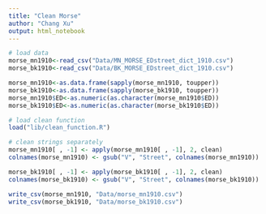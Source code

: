 ```yaml
---
title: "Clean Morse"
author: "Chang Xu"
output: html_notebook
---
```


```r
# load data
morse_mn1910<-read_csv("Data/MN_MORSE_EDstreet_dict_1910.csv") 
morse_bk1910<-read_csv("Data/BK_MORSE_EDstreet_dict_1910.csv")
```

```r
morse_mn1910<-as.data.frame(sapply(morse_mn1910, toupper)) 
morse_bk1910<-as.data.frame(sapply(morse_bk1910, toupper))
morse_mn1910$ED<-as.numeric(as.character(morse_mn1910$ED))
morse_bk1910$ED<-as.numeric(as.character(morse_bk1910$ED))
```

```r
# load clean function
load("lib/clean_function.R")
```

```r
# clean strings separately
morse_mn1910[ , -1] <- apply(morse_mn1910[ , -1], 2, clean)
colnames(morse_mn1910) <- gsub("V", "Street", colnames(morse_mn1910))
```
```r
morse_bk1910[ , -1] <- apply(morse_bk1910[ , -1], 2, clean)
colnames(morse_bk1910) <- gsub("V", "Street", colnames(morse_bk1910))
```

```r
write_csv(morse_mn1910, "Data/morse_mn1910.csv")
write_csv(morse_bk1910, "Data/morse_bk1910.csv")
```



